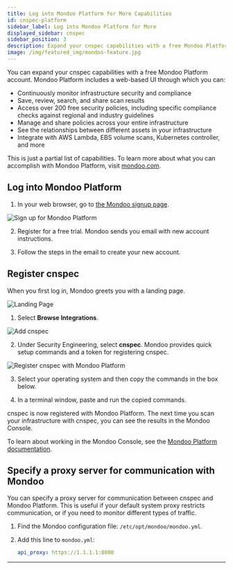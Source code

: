 ```yaml
---
title: Log into Mondoo Platform for More Capabilities
id: cnspec-platform
sidebar_label: Log into Mondoo Platform for More
displayed_sidebar: cnspec
sidebar_position: 3
description: Expand your cnspec capabilities with a free Mondoo Platform account.
image: /img/featured_img/mondoo-feature.jpg
---
```


You can expand your cnspec capabilities with a free Mondoo Platform account. Mondoo Platform includes a web-based UI through which you can:

- Continuously monitor infrastructure security and compliance
- Save, review, search, and share scan results
- Access over 200 free security policies, including specific compliance checks against regional and industry guidelines
- Manage and share policies across your entire infrastructure
- See the relationships between different assets in your infrastructure
- Integrate with AWS Lambda, EBS volume scans, Kubernetes controller, and more

This is just a partial list of capabilities. To learn more about what you can accomplish with Mondoo Platform, visit [mondoo.com](https://mondoo.com).

## Log into Mondoo Platform

1. In your web browser, go to [the Mondoo signup page](https://mondoo.com/pricing).

![Sign up for Mondoo Platform](/img/platform/start/mondoo-platform-pricing.png)

2. Register for a free trial. Mondoo sends you email with new account instructions.

3. Follow the steps in the email to create your new account.

## Register cnspec

When you first log in, Mondoo greets you with a landing page.

![Landing Page](/img/platform/start/welcome_to_mondoo.png)

1. Select **Browse Integrations**.

![Add cnspec](/img//cnspec/cnspec-add-integration.png)

2. Under Security Engineering, select **cnspec**. Mondoo provides quick setup commands and a token for registering cnspec.

![Register cnspec with Mondoo Platform](/img/cnspec/cnspec-platform-quick-setup.png)

3. Select your operating system and then copy the commands in the box below.

4. In a terminal window, paste and run the copied commands.

cnspec is now registered with Mondoo Platform. The next time you scan your infrastructure with cnspec, you can see the results in the Mondoo Console.

To learn about working in the Mondoo Console, see the [Mondoo Platform documentation](/platform/home/).

## Specify a proxy server for communication with Mondoo

You can specify a proxy server for communication between cnspec and Mondoo Platform. This is useful if your default system proxy restricts communication, or if you need to monitor different types of traffic.

1. Find the Mondoo configuration file: `/etc/opt/mondoo/mondoo.yml`.

2. Add this line to `mondoo.yml`:

   ```yaml
   api_proxy: https://1.1.1.1:8080
   ```

---
